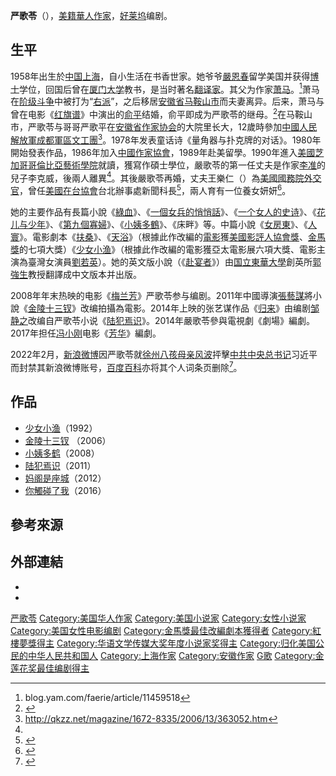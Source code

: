 {{BLPsources|time=2022-02-13T13:48:13+00:00}}
{{Infobox Writer
| name         = 严歌苓
| image        = Yan Geling Buchmesse 2014 (03).jpg
| imagesize    = 
| caption      = 2014年[[法兰克福书展|法兰克福书展]]的嚴歌苓
| pseudonym    = 
| birthname    = 
| birthdate    = {{birth date and age|1958|11|16}}<ref>{{cite web|url=http://uk.reuters.com/article/idUKHKG21208420080311|title=Biography|work=RED ROOM|accessdate=2009-12-30}}</ref>
| birthplace   = {{CHN}}[[上海|上海]]
| deathdate    = 
| deathplace   = 
| occupation   = [[作家|作家]]、[[编剧|编剧]]
| period       = 1985年至今<ref>{{cite web|url=http://www.redroom.com/author/geling-yan/bio|title=Writer Geling Yan worries about "materialistic" China|work=REUTERS UK|accessdate=2009-12-30|deadurl=yes|archiveurl=https://web.archive.org/web/20091125004512/http://www.redroom.com/author/geling-yan/bio|archivedate=2009-11-25}}</ref>
| genre        = 
| nationality  = {{USA}}
| movement     = 
| notableworks = 《少女小渔》、《小姨多鹤》、《一个女人的史诗》、《第九个寡妇》等
| spouse       = 李克威（前夫）<ref name="#1">{{cite web|url=http://www.chinawriter.com.cn/news/2009/2009-09-14/76852.html|title=严歌苓：我是文学候鸟|work=中國作家網|accessdate=2009-12-30|archive-date=2020-09-28|archive-url=https://web.archive.org/web/20200928192810/http://www.chinawriter.com.cn/news/2009/2009-09-14/76852.html|dead-url=no}}</ref><br>王樂仁（Lawrence A. Walker）<ref>{{cite web|url=http://www.redroom.com/author/geling-yan|title=my husband Lawrence A. Walker|work=RED ROOM|accessdate=2009-12-30|deadurl=yes|archiveurl=https://web.archive.org/web/20080121031733/http://www.redroom.com/author/geling-yan|archivedate=2008-01-21}}</ref>  
| partner      = 
| children     = 
| relatives    = [[蕭馬|蕭馬]](父親)<ref>{{cite web |url= |title=老作家萧马谈女儿严歌苓文学、人生之路 |publisher=《文学报》|date=2002年5月9日 |accessdate=2009-12-30}}</ref>、俞平(继母)、严歌平（哥哥）<ref>{{Cite web |url=http://news.xinhuanet.com/overseas/2006-06/23/content_4738145.htm |title=严歌苓：人生比小说更强悍  2006-6-23 |access-date=2009-12-30 |archive-date=2015-06-10 |archive-url=https://web.archive.org/web/20150610234441/http://news.xinhuanet.com/overseas/2006-06/23/content_4738145.htm |dead-url=no }}</ref>
| influences   = [[蕭馬|蕭馬]]、[[李准_(作家)|李准]]<ref>{{cite web|url=http://www.china.com.cn/weekend/txt/2006-06/02/content_6227927.htm|title=严歌苓：当年我们看得起谁|work=文化星期五|accessdate=2009-12-30|archive-date=2016-03-05|archive-url=https://web.archive.org/web/20160305084005/http://www.china.com.cn/weekend/txt/2006-06/02/content_6227927.htm|dead-url=no}}</ref>  
| influenced   = 
| awards       =
| signature    = 
| website      =
*[https://web.archive.org/web/20080121031733/http://www.redroom.com/author/geling-yan Geling Yan<英文網站>]
*[http://gelingbook.blog.163.com/ 嚴歌苓<中文BLOG>]
}}

'''严歌苓'''（{{bd|1958年|11月16日|||catIdx=Y嚴}}），[[美籍華人|美籍華人]][[作家|作家]]，[[好莱坞|好莱坞]]编剧。

== 生平 ==
1958年出生於[[中国|中国]][[上海|上海]]，自小生活在书香世家。她爷爷[[嚴恩春|嚴恩春]]留学美国并获得[[博士|博士]]学位，回国后曾在[[厦门大学|厦门大学]]教书，是当时著名[[翻译家|翻译家]]。其父为作家[[萧马|萧马]]。<ref name="yam">blog.yam.com/faerie/article/11459518</ref>萧马在[[阶级斗争|阶级斗争]]中被打为“[[右派|右派]]”，之后移居[[安徽省|安徽省]][[马鞍山市|马鞍山市]]而夫妻离异。后来，萧马与曾在电影《[[红旗谱|红旗谱]]》中演出的[[俞平|俞平]]结婚，俞平即成为严歌苓的继母。<ref name="《金鹰报》">{{Cite web |url=http://www.lzrb.cn/rb/2009-04/19/content_1798142.htm |title=存档副本 |access-date=2009-12-30 |archive-url=https://web.archive.org/web/20110707044728/http://www.lzrb.cn/rb/2009-04/19/content_1798142.htm |archive-date=2011-07-07 |dead-url=yes }}</ref>在马鞍山市，严歌苓与哥哥严歌平在[[安徽省作家协会|安徽省作家协会]]的大院里长大，12歲時參加[[中國人民解放軍|中國人民解放軍]][[成都軍區|成都軍區]][[文工團|文工團]]<ref name="《南方人物周刊》">http://qkzz.net/magazine/1672-8335/2006/13/363052.htm </ref>。1978年发表童话诗《量角器与扑克牌的对话》。1980年開始發表作品，1986年加入[[中國作家協會|中國作家協會]]，1989年赴美留學。1990年進入[[美國|美國]][[芝加哥|芝加哥]][[哥倫比亞藝術學院|哥倫比亞藝術學院]]就讀，獲寫作碩士學位，嚴歌苓的第一任丈夫是作家[[李准_(作家)|李准]]的兒子李克威，後兩人離異<ref name="#1"/>。其後嚴歌苓再婚，丈夫王樂仁（{{lang|en|Lawrence A. Walker}}）為[[美國國務院|美國國務院]][[外交官|外交官]]，曾任[[美國在台協會|美國在台協會]]台北辦事處新聞科長<ref>{{Cite web |title=美國在台協會新任新聞科科長王樂仁 |url=https://web-archive-2017.ait.org.tw/zh/pressrelease-pr0642.html |date=2006-09-15 |publisher=[[美國在台協會|美國在台協會]] |archiveurl=https://archive.today/20190414151932/https://web-archive-2017.ait.org.tw/zh/pressrelease-pr0642.html |archivedate=2019-04-14 |access-date=2020-04-06 |dead-url=no }}</ref>，兩人育有一位養女妍妍<ref>{{Cite news |title=嚴歌苓當媽 首亮相 |author=何定照 |date=2007-12-16 |publisher=[[聯合報|聯合報]] |page=A10}}</ref>。

她的主要作品有長篇小說《[[綠血|綠血]]》、《[[一個女兵的悄悄話|一個女兵的悄悄話]]》、《[[一个女人的史诗_(小说)|一个女人的史诗]]》、《[[花儿与少年_(小说)|花儿与少年]]》、《[[第九个寡妇_(小说)|第九個寡婦]]》、《[[小姨多鶴|小姨多鶴]]》、《床畔》等。中篇小說《[[女房東|女房東]]》、《[[人寰|人寰]]》。電影劇本《[[扶桑|扶桑]]》、《[[天浴|天浴]]》（根據此作改編的[[電影|電影]]獲[[美國影評人協會獎|美國影評人協會獎]]、[[金馬獎|金馬獎]]的七項大獎）《[[少女小渔_(电影)|少女小渔]]》（根據此作改編的電影獲亞太電影展六項大獎、電影主演為臺灣女演員[[劉若英|劉若英]]）。她的英文版小說''{{lang|en|The Banquet Bug}}''（《[[赴宴者|赴宴者]]》）由[[国立東華大學|国立東華大學]]創英所[[郭強生|郭強生]]教授翻譯成中文版本并出版。

2008年年末热映的电影《[[梅兰芳_(电影)|梅兰芳]]》严歌苓参与编剧。2011年中國導演[[張藝謀|張藝謀]]將小說《[[金陵十三钗|金陵十三钗]]》改编拍攝為電影。2014年上映的张艺谋作品《[[归来_(电影)|归来]]》由编剧[[邹静之|邹静之]]改编自严歌苓小说《[[陆犯焉识|陆犯焉识]]》。2014年嚴歌苓參與電視劇《劇場》編劇。2017年担任[[冯小刚|冯小刚]]电影《[[芳华|芳华]]》編劇。

2022年2月，[[新浪微博|新浪微博]]因严歌苓就[[徐州八孩母亲风波|徐州八孩母亲风波]]抨擊[[中共中央总书记|中共中央总书记]]习近平而封禁其新浪微博账号，[[百度百科|百度百科]]亦将其个人词条页删除<ref>{{cite news |author= 張淑伶 |date= 2022-02-13|title=嚴歌苓成微博禁搜字 才稱「習近平就是人販子」 |url=https://www.cna.com.tw/news/acn/202202130083.aspx |publisher= [[中央通訊社|中央通訊社]] |accessdate= 2022-02-18}}</ref>。

== 作品 ==
* [[少女小渔_(小说)|少女小渔]]（1992）
* [[金陵十三钗|金陵十三钗]] （2006）
* [[小姨多鹤|小姨多鹤]]（2008）
* [[归来_(电影)|陆犯焉识]]（2011）
* [[妈阁是座城|妈阁是座城]]（2012）
* [[芳华|你觸碰了我]]（2016）

==參考來源==
{{reflist}}

==外部連結==
* {{imdb name|id=0945802|name=Geling Yan}}
* {{worldcat id|lccn-n87-873515}}

{{严歌苓}}
{{金馬獎最佳改編劇本|第35屆}}
{{金莲花奖最佳编剧}}
{{紅樓夢獎|第四屆}}
{{華語文學傳媒大獎年度小說家獎|2017}}
{{施耐庵文学奖}}
{{Authority control}}

{{DEFAULTSORT:Yan严}}
[[Category:严歌苓|]]
[[Category:美国华人作家|Category:美国华人作家]]
[[Category:美国小说家|Category:美国小说家]]
[[Category:女性小说家|Category:女性小说家]]
[[Category:美国女性电影编剧|Category:美国女性电影编剧]]
[[Category:金馬獎最佳改編劇本獲得者|Category:金馬獎最佳改編劇本獲得者]]
[[Category:紅樓夢獎得主|Category:紅樓夢獎得主]]
[[Category:华语文学传媒大奖年度小说家奖得主|Category:华语文学传媒大奖年度小说家奖得主]]
[[Category:归化美国公民的中华人民共和国人|Category:归化美国公民的中华人民共和国人]]
[[Category:上海作家|Category:上海作家]]
[[Category:安徽作家|Category:安徽作家]]
[[Category:嚴姓|G歌]]
[[Category:金莲花奖最佳编剧得主|Category:金莲花奖最佳编剧得主]]